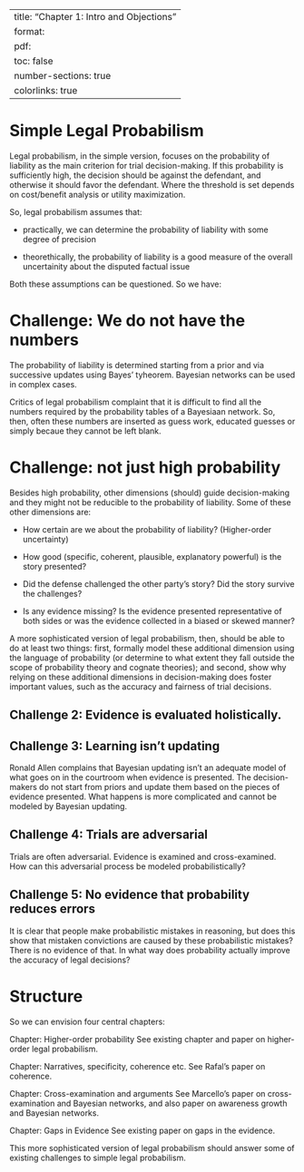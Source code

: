 
---
title: "Chapter 1: Intro and Objections"
format:
  pdf:
    toc: false
    number-sections: true
    colorlinks: true
---


# Simple Legal Probabilism

Legal probabilism, in the simple version, focuses on the probability of liability as the main criterion for trial decision-making. If this probability is sufficiently high, the decision should be against the defendant, and otherwise it should favor the defendant. Where the threshold is set depends on cost/benefit analysis or utility maximization. 

So, legal probabilism assumes that:

- practically, we can determine the probability of liability with some degree of precision

- theorethically, the probability of liability is a good measure of the overall uncertainity about the disputed factual issue

Both these assumptions can be questioned. So we have:

# Challenge: We do not have the numbers 

The probability of liability is determined starting from a prior and via successive updates using Bayes' tyheorem. Bayesian networks can be used in complex cases. 

Critics of legal probabilism complaint that it is difficult to find all the numbers required  by the probability tables of a Bayesiaan network. So, then, often these numbers are inserted as guess work, educated guesses or simply becaue they cannot be left blank.


\textbf{Unclear where our book will address this challange. Use comparative probability?  Translate numerical results into qualitative results? How?} 

# Challenge: not just high probability 

Besides high probability, other dimensions (should) guide decision-making and they might not be reducible to the probability of liability. Some of these other dimensions are:

- How certain are we about the probability of liability? (Higher-order uncertainty) 

- How good (specific, coherent, plausible, explanatory powerful) is the story presented?

- Did the defense challenged the other party's story? Did the story survive the challenges?

- Is any evidence missing? Is the evidence presented representative of both sides or was the evidence collected in a biased or skewed manner?

A more sophisticated version of legal probabilism, then, should be able to 
do at least two things: first, formally model these additional dimension using the language of probability (or determine to what extent they fall outside the scope of probability theory and cognate theories); and second, show why relying on these additional dimensions in decision-making does foster important values, such as the accuracy and fairness of trial decisions.





## Challenge 2: Evidence is evaluated holistically. 

\textit{The chapter on story coherence should address this challange.} 


## Challenge 3: Learning isn't updating 

Ronald Allen complains that Bayesian updating isn't an adequate model of what goes on in the courtroom when evidence is presented. The decision-makers do not start from priors and update them based on the pieces of evidence presented. What happens is more complicated and cannot be modeled by Bayesian updating. \textit{The chapter 
on cross-examination and arguments should address this challange.} 

## Challenge 4: Trials are adversarial 

Trials are often adversarial. Evidence is examined and cross-examined. How can this adversarial process be modeled probabilistically?
\textit{The chapter on cross-examination and arguments should address this challange.} 


## Challenge 5: No evidence that probability reduces errors 
It is clear that people make probabilistic mistakes in reasoning, but does this show that mistaken convictions are caused by these probabilistic mistakes? There is no evidence of that. In what way does probability actually improve the accuracy of legal decisions?
\textit{Discussion about accuracy and fairness should address this challange}

# Structure 

So we can envision  four central chapters: 

Chapter: Higher-order probability See existing chapter and paper on higher-order legal probabilism.

Chapter: Narratives, specificity, coherence etc. See Rafal's paper 
on coherence. 

Chapter: Cross-examination and arguments See Marcello's paper on cross-examination and Bayesian networks, and also paper on awareness growth and Bayesian networks.

Chapter: Gaps in Evidence 
See existing paper on gaps in the evidence.



\vspace{10mm}
\noindent
This more sophisticated version of 
legal probabilism should answer some of existing challenges to 
simple legal probabilism. 
